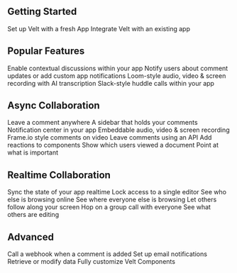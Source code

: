 ## Getting Started
<CardGroup cols={2}>

<Card title="Quickstart" href="/get-started/quickstart" icon="circle-play"  color="#7CE38B" iconType="light">
    Set up Velt with a fresh App
</Card>

<Card title="Setup" href="/get-started/setup" icon="gear" color="#77BDFB" iconType="light">
    Integrate Velt with an existing app
</Card>
</CardGroup>


## Popular Features

<CardGroup cols={2}>
  <Card title="Comments" href="/async-collaboration/comments/overview" icon="comment" color="#FAA356" iconType="light">
    Enable contextual discussions within your app
  </Card>
  <Card title="In-app Notifications" href="/async-collaboration/notifications/overview" icon="bell" color="#FAA356" iconType="light">
    Notify users about comment updates or add custom app notifications
  </Card>
  <Card title="Recorder" href="/async-collaboration/recorder/overview" icon="video" color="#FAA356"  iconType="light">
  Loom-style audio, video & screen recording with AI transcription
  </Card>
  <Card title="Huddle" href="/realtime-collaboration/huddle/overview" icon="headphones" color="#FAA356"  iconType="light">
    Slack-style huddle calls within your app
  </Card>

</CardGroup>

## Async Collaboration

<CardGroup cols={3}>
  <Card title="Comments" href="/async-collaboration/comments/overview" icon="comment" color="#77BDFB" iconType="light">
    Leave a comment anywhere
  </Card>
  <Card title="Comments Sidebar"  href="/async-collaboration/comments-sidebar/overview"icon="sidebar" color="#77BDFB" iconType="light">
    A sidebar that holds your comments
  </Card>
  <Card title="In-app Notifications" href="/async-collaboration/notifications/overview" icon="bell" color="#FAA356" iconType="light">
    Notification center in your app
  </Card>
  <Card title="Recorder" href="/async-collaboration/recorder/overview" icon="video" color="#FAA356"  iconType="light">
  Embeddable audio, video & screen recording
  </Card>
  <Card title="Media Player Comments" href="/async-collaboration/comments/setup/video-player-setup/custom-video-player-setup" icon="circle-play" color="#77BDFB"  iconType="light">
    Frame.io style comments on video
  </Card>
  <Card title="System Comments" href="/api-reference/rest-apis/comments-feature/comment-annotations/add-comment-annotations" icon="server" color="#77BDFB"  iconType="light">
    Leave comments using an API
  </Card>
  <Card title="Reactions" href="/async-collaboration/reactions/overview" icon="heart" color="#FAA356"  iconType="light">
  Add reactions to components
  </Card>
  <Card title="View Analytics" href="/async-collaboration/view-analytics/overview" icon="chart-line" color="#FAA356"  iconType="light">
  Show which users viewed a document
  </Card>
  <Card title="Arrows" href="/async-collaboration/arrows/overview" icon="arrow-up-right" color="#77BDFB" iconType="light">
    Point at what is important
  </Card>
</CardGroup>

## Realtime Collaboration

<CardGroup cols={3}>
  <Card title="Live State Sync" href="/realtime-collaboration/live-state-sync/overview" icon="rotate" color="#7CE38B" iconType="light">
    Sync the state of your app realtime
  </Card>
  <Card title="Single Editor Mode" href="/realtime-collaboration/single-editor-mode/overview" icon="lock" color="#7CE38B" iconType="light">
    Lock access to a single editor
  </Card>
  <Card title="Presence" href="/realtime-collaboration/presence/overview" icon="circle-user" color="#7CE38B" iconType="light">
    See who else is browsing online
  </Card>
  <Card title="Cursors" href="/realtime-collaboration/cursors/overview" icon="arrow-pointer" color="#7CE38B" iconType="light">
   See where everyone else is browsing
  </Card>
  <Card title="Follow Me Mode" href="/realtime-collaboration/flock-mode/overview" icon="bird" color="#7CE38B"  iconType="light">
   Let others follow along your screen
  </Card>
  <Card title="Huddle" href="/realtime-collaboration/huddle/overview" icon="headphones" color="#7CE38B" iconType="light">
    Hop on a group call with everyone
  </Card>
  <Card title="Live Selection" href="/realtime-collaboration/live-selection/overview" icon="square-dashed" color="#7CE38B" iconType="light">
    See what others are editing
  </Card>


</CardGroup>


## Advanced


<CardGroup cols={2}>
  <Card title="Webhooks" href="/webhooks/overview" icon="webhook" color="#CEA5FB" iconType="light">
    Call a webhook when a comment is added
  </Card>
  <Card title="Email Notifications" href="/notifications/email/overview"  icon="envelope" color="#CEA5FB" iconType="light">
   Set up email notifications
  </Card>
  <Card title="REST APIs" href="/api-reference/rest-apis"  icon="server" color="#CEA5FB" iconType="light">
   Retrieve or modify data
  </Card>
  <Card title="UI Customization" href="/advanced-customization/overview"  icon="paintbrush" color="#CEA5FB" iconType="light">
   Fully customize Velt Components
  </Card>
</CardGroup>






